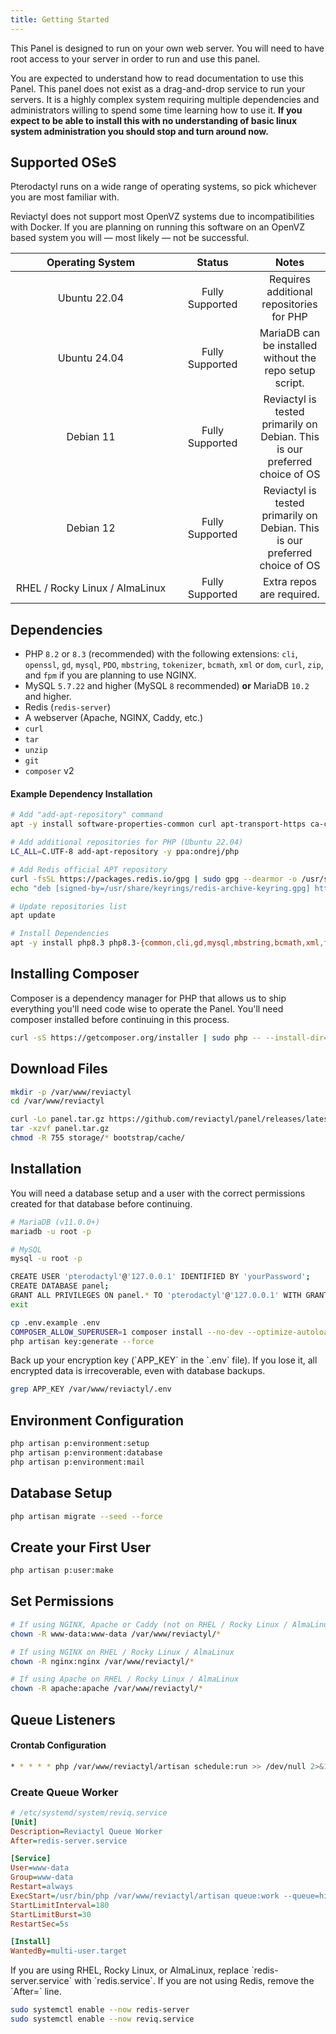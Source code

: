 ```yaml
---
title: Getting Started
---
```


This Panel is designed to run on your own web server. You will need to have root access to your server in order to run and use this panel.

You are expected to understand how to read documentation to use this Panel. This panel does not exist as a drag-and-drop service to run your servers. It is a highly complex system requiring multiple dependencies and administrators willing to spend some time learning how to use it. **If you expect to be able to install this with no understanding of basic linux system administration you should stop and turn around now.**

## Supported OSeS

Pterodactyl runs on a wide range of operating systems, so pick whichever you are most familiar with.

<Callout type="error" title="OpenVZ Support">
  Reviactyl does not support most OpenVZ systems due to incompatibilities with Docker.  
  If you are planning on running this software on an OpenVZ based system you will — most likely — not be successful.
</Callout>

<table>
  <thead>
    <tr>
      <th width="241" align="center">Operating System</th>
      <th width="117" align="center">Status</th>
      <th align="center">Notes</th>
    </tr>
  </thead>
  <tbody>
    <tr>
      <td align="center">Ubuntu 22.04</td>
      <td align="center">Fully Supported</td>
      <td align="center">Requires additional repositories for PHP</td>
    </tr>
    <tr>
      <td align="center">Ubuntu 24.04</td>
      <td align="center">Fully Supported</td>
      <td align="center">MariaDB can be installed without the repo setup script.</td>
    </tr>
    <tr>
      <td align="center">Debian 11</td>
      <td align="center">Fully Supported</td>
      <td align="center">Reviactyl is tested primarily on Debian. This is our preferred choice of OS</td>
    </tr>
    <tr>
      <td align="center">Debian 12</td>
      <td align="center">Fully Supported</td>
      <td align="center">Reviactyl is tested primarily on Debian. This is our preferred choice of OS</td>
    </tr>
    <tr>
      <td align="center">RHEL / Rocky Linux / AlmaLinux</td>
      <td align="center">Fully Supported</td>
      <td align="center">Extra repos are required.</td>
    </tr>
  </tbody>
</table>

## Dependencies

- PHP `8.2` or `8.3` (recommended) with the following extensions: `cli`, `openssl`, `gd`, `mysql`, `PDO`, `mbstring`, `tokenizer`, `bcmath`, `xml` or `dom`, `curl`, `zip`, and `fpm` if you are planning to use NGINX.
- MySQL `5.7.22` and higher (MySQL `8` recommended) **or** MariaDB `10.2` and higher.
- Redis (`redis-server`)
- A webserver (Apache, NGINX, Caddy, etc.)
- `curl`
- `tar`
- `unzip`
- `git`
- `composer` v2

#### Example Dependency Installation

```bash
# Add "add-apt-repository" command
apt -y install software-properties-common curl apt-transport-https ca-certificates gnupg

# Add additional repositories for PHP (Ubuntu 22.04)
LC_ALL=C.UTF-8 add-apt-repository -y ppa:ondrej/php

# Add Redis official APT repository
curl -fsSL https://packages.redis.io/gpg | sudo gpg --dearmor -o /usr/share/keyrings/redis-archive-keyring.gpg
echo "deb [signed-by=/usr/share/keyrings/redis-archive-keyring.gpg] https://packages.redis.io/deb $(lsb_release -cs) main" | sudo tee /etc/apt/sources.list.d/redis.list

# Update repositories list
apt update

# Install Dependencies
apt -y install php8.3 php8.3-{common,cli,gd,mysql,mbstring,bcmath,xml,fpm,curl,zip} mariadb-server nginx tar unzip git redis-server
```

## Installing Composer

Composer is a dependency manager for PHP that allows us to ship everything you'll need code wise to operate the Panel. You'll need composer installed before continuing in this process.

```bash
curl -sS https://getcomposer.org/installer | sudo php -- --install-dir=/usr/local/bin --filename=composer
```

## Download Files

```bash
mkdir -p /var/www/reviactyl
cd /var/www/reviactyl
```

```bash
curl -Lo panel.tar.gz https://github.com/reviactyl/panel/releases/latest/download/panel.tar.gz
tar -xzvf panel.tar.gz
chmod -R 755 storage/* bootstrap/cache/
```

## Installation

<Callout type="info" title="Database Configuration">
  You will need a database setup and a user with the correct permissions created for that database before continuing.  

  ```bash
  # MariaDB (v11.0.0+)
  mariadb -u root -p

  # MySQL
  mysql -u root -p
  ```

  ```bash
  CREATE USER 'pterodactyl'@'127.0.0.1' IDENTIFIED BY 'yourPassword';
  CREATE DATABASE panel;
  GRANT ALL PRIVILEGES ON panel.* TO 'pterodactyl'@'127.0.0.1' WITH GRANT OPTION;
  exit
  ```
</Callout>

```bash
cp .env.example .env
COMPOSER_ALLOW_SUPERUSER=1 composer install --no-dev --optimize-autoloader
php artisan key:generate --force
```

<Callout type="warning" title="Backup Your APP_KEY">
  Back up your encryption key (`APP_KEY` in the `.env` file).  
  If you lose it, all encrypted data is irrecoverable, even with database backups.

  ```bash
  grep APP_KEY /var/www/reviactyl/.env
  ```
</Callout>

## Environment Configuration

```bash
php artisan p:environment:setup
php artisan p:environment:database
php artisan p:environment:mail
```

## Database Setup

```bash
php artisan migrate --seed --force
```

## Create your First User

```bash
php artisan p:user:make
```

## Set Permissions

```bash
# If using NGINX, Apache or Caddy (not on RHEL / Rocky Linux / AlmaLinux)
chown -R www-data:www-data /var/www/reviactyl/*

# If using NGINX on RHEL / Rocky Linux / AlmaLinux
chown -R nginx:nginx /var/www/reviactyl/*

# If using Apache on RHEL / Rocky Linux / AlmaLinux
chown -R apache:apache /var/www/reviactyl/*
```

## Queue Listeners

#### Crontab Configuration

```bash
* * * * * php /var/www/reviactyl/artisan schedule:run >> /dev/null 2>&1
```

### Create Queue Worker

```ini
# /etc/systemd/system/reviq.service
[Unit]
Description=Reviactyl Queue Worker
After=redis-server.service

[Service]
User=www-data
Group=www-data
Restart=always
ExecStart=/usr/bin/php /var/www/reviactyl/artisan queue:work --queue=high,standard,low --sleep=3 --tries=3
StartLimitInterval=180
StartLimitBurst=30
RestartSec=5s

[Install]
WantedBy=multi-user.target
```

<Callout type="info">
If you are using RHEL, Rocky Linux, or AlmaLinux, replace `redis-server.service` with `redis.service`.  
If you are not using Redis, remove the `After=` line.
</Callout>

```bash
sudo systemctl enable --now redis-server
sudo systemctl enable --now reviq.service
```

